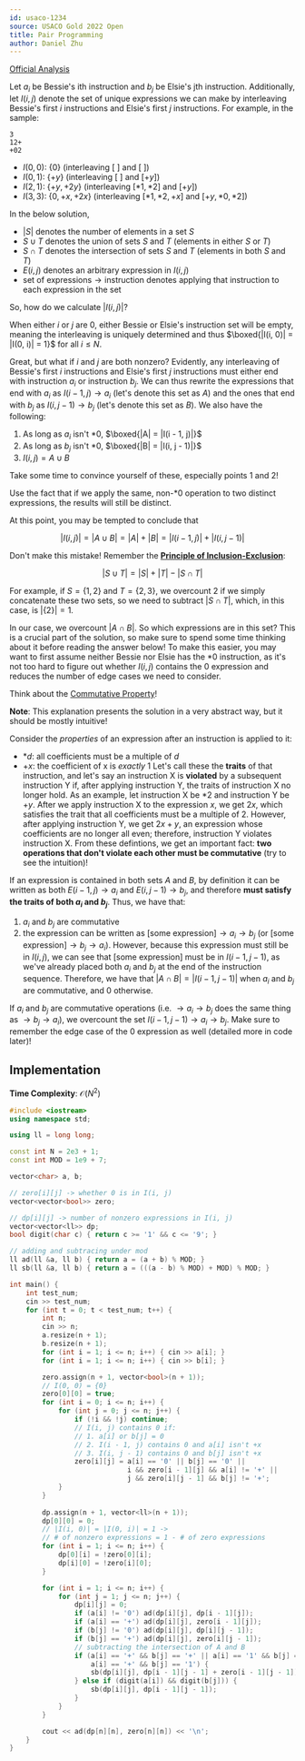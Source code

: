 ```yaml
---
id: usaco-1234
source: USACO Gold 2022 Open
title: Pair Programming
author: Daniel Zhu
---
```


[Official Analysis](http://www.usaco.org/current/data/sol_prob2_gold_open22.html)

Let $a_i$ be Bessie's ith instruction and $b_j$ be Elsie's jth instruction. Additionally, let $I(i, j)$ denote the set of unique expressions we can make by interleaving Bessie's first $i$ instructions and Elsie's first $j$ instructions. For example, in the sample:
```
3
12+
+02
```

- $I(0, 0)$: $\{0\}$ (interleaving $[\ ]$ and $[\ ]$)
- $I(0, 1)$: $\{+y\}$ (interleaving $[\ ]$ and $[+y]$)
- $I(2, 1)$: $\{+y, +2y\}$ (interleaving $[*1, *2]$ and $[+y]$)
- $I(3, 3)$: $\{0, +x, +2x\}$ (interleaving $[*1, *2, +x]$ and $[+y, *0, *2]$)

<Info title="Notation">

In the below solution,
- $|S|$ denotes the number of elements in a set $S$
- $S \cup T$ denotes the union of sets $S$ and $T$ (elements in either $S$ or $T$)
- $S \cap T$ denotes the intersection of sets $S$ and $T$ (elements in both $S$ and $T$)
- $E(i, j)$ denotes an arbitrary expression in $I(i, j)$
- $\text{set of expressions} \rightarrow \text{instruction}$ denotes applying that instruction to each expression in the set

</Info>

So, how do we calculate $|I(i, j)|$?

When either $i$ or $j$ are 0, either Bessie or Elsie's instruction set will be empty, meaning the interleaving is uniquely determined and thus $\boxed{|I(i, 0)| = |I(0, i)| = 1}$ for all $i \leq N$.

Great, but what if $i$ and $j$ are both nonzero? Evidently, any interleaving of Bessie's first $i$ instructions and Elsie's first $j$ instructions must either end with instruction $a_i$ or instruction $b_j$.
We can thus rewrite the expressions that end with $a_i$ as $I(i - 1, j) \rightarrow a_i$ (let's denote this set as $A$) and the ones that end with $b_j$ as $I(i, j - 1) \rightarrow b_j$ (let's denote this set as $B$).
We also have the following:
1. As long as $a_i$ isn't $*0$, $\boxed{|A| = |I(i - 1, j)|}$
2. As long as $b_j$ isn't $*0$, $\boxed{|B| = |I(i, j - 1)|}$
3. $I(i, j) = A \cup B$

Take some time to convince yourself of these, especially points 1 and 2!

<Info title="Not Convinced?">

Use the fact that if we apply the same, non-$*0$ operation to two distinct expressions, the results will still be distinct.

</Info>

At this point, you may be tempted to conclude that

$$
|I(i, j)| = |A \cup B| = |A| + |B| = |I(i - 1, j)| + |I(i, j - 1)|
$$

Don't make this mistake!
Remember the [**Principle of Inclusion-Exclusion**](https://en.wikipedia.org/wiki/Inclusion%E2%80%93exclusion_principle):

$$
|S \cup T| = |S| + |T| - |S \cap T|
$$

For example, if $S = \{1, 2\}$ and $T = \{2, 3\}$, we overcount $2$ if we simply concatenate these two sets, so we need to subtract $|S \cap T|$, which, in this case, is $|\{2\}| = 1$.

In our case, we overcount $|A \cap B|$. So which expressions are in this set? This is a crucial part of the solution, so make sure to spend some time thinking about it before reading the answer below! To make this easier, you may want to first assume neither Bessie nor Elsie has the $*0$ instruction, as it's not too hard to figure out whether $I(i, j)$ contains the $0$ expression and reduces the number of edge cases we need to consider.

<Spoiler title="Hint">

Think about the [Commutative Property](https://en.wikipedia.org/wiki/Commutative_property)!

</Spoiler>

<Spoiler title="Detailed Explanation">

**Note**: This explanation presents the solution in a very abstract way, but it should be mostly intuitive!

Consider the *properties* of an expression after an instruction is applied to it:
- $*d$: all coefficients must be a multiple of $d$
- $+x$: the coefficient of x is *exactly* $1$
Let's call these the **traits** of that instruction, and let's say an instruction X is **violated** by a subsequent instruction Y if, after applying instruction Y, the traits of instruction X no longer hold. As an example, let instruction X be $*2$ and instruction Y be $+y$. After we apply instruction X to the expression $x$, we get $2x$, which satisfies the trait that all coefficients must be a multiple of 2. However, after applying instruction Y, we get $2x + y$, an expression whose coefficients are no longer all even; therefore, instruction Y violates instruction X. From these defintions, we get an important fact: **two operations that don't violate each other must be commutative** (try to see the intuition)!

If an expression is contained in both sets $A$ and $B$, by definition it can be written as both $E(i - 1, j) \rightarrow a_i$ and $E(i, j - 1) \rightarrow b_j$, and therefore **must satisfy the traits of both $a_i$ and $b_j$**. Thus, we have that:
1. $a_i$ and $b_j$ are commutative
2. the expression can be written as $\text{[some expression]} \rightarrow a_i \rightarrow b_j$ (or $\text{[some expression]} \rightarrow b_j \rightarrow a_i$).
However, because this expression must still be in $I(i, j)$, we can see that $\text{[some expression]}$ must be in $I(i - 1, j - 1)$, as we've already placed both $a_i$ and $b_j$ at the end of the instruction sequence. Therefore, we have that $|A \cap B| = |I(i - 1, j - 1)|$ when $a_i$ and $b_j$ are commutative, and $0$ otherwise.

</Spoiler>

<Spoiler title="TL;DR">

If $a_i$ and $b_j$ are commutative operations (i.e. $\rightarrow a_i \rightarrow b_j$ does the same thing as $\rightarrow b_j \rightarrow a_i$), we overcount the set $I(i - 1, j - 1) \rightarrow a_i \rightarrow b_j$. Make sure to remember the edge case of the $0$ expression as well (detailed more in code later)!

</Spoiler>

## Implementation

**Time Complexity**: $\mathcal{O}(N^2)$

<LanguageSection>
<CPPSection>

```cpp
#include <iostream>
using namespace std;

using ll = long long;

const int N = 2e3 + 1;
const int MOD = 1e9 + 7;

vector<char> a, b;

// zero[i][j] -> whether 0 is in I(i, j)
vector<vector<bool>> zero;

// dp[i][j] -> number of nonzero expressions in I(i, j)
vector<vector<ll>> dp;
bool digit(char c) { return c >= '1' && c <= '9'; }

// adding and subtracing under mod
ll ad(ll &a, ll b) { return a = (a + b) % MOD; }
ll sb(ll &a, ll b) { return a = (((a - b) % MOD) + MOD) % MOD; }

int main() {
	int test_num;
	cin >> test_num;
	for (int t = 0; t < test_num; t++) {
		int n;
		cin >> n;
        a.resize(n + 1);
        b.resize(n + 1);
		for (int i = 1; i <= n; i++) { cin >> a[i]; }
		for (int i = 1; i <= n; i++) { cin >> b[i]; }

        zero.assign(n + 1, vector<bool>(n + 1));
		// I(0, 0) = {0}
		zero[0][0] = true;
		for (int i = 0; i <= n; i++) {
			for (int j = 0; j <= n; j++) {
				if (!i && !j) continue;
				// I(i, j) contains 0 if:
				// 1. a[i] or b[j] = 0
				// 2. I(i - 1, j) contains 0 and a[i] isn't +x
				// 3. I(i, j - 1) contains 0 and b[j] isn't +x
				zero[i][j] = a[i] == '0' || b[j] == '0' ||
				             i && zero[i - 1][j] && a[i] != '+' ||
				             j && zero[i][j - 1] && b[j] != '+';
			}
		}
        
        dp.assign(n + 1, vector<ll>(n + 1));
		dp[0][0] = 0;
		// |I(i, 0)| = |I(0, i)| = 1 ->
		// # of nonzero expressions = 1 - # of zero expressions
		for (int i = 1; i <= n; i++) {
			dp[0][i] = !zero[0][i];
			dp[i][0] = !zero[i][0];
		}

		for (int i = 1; i <= n; i++) {
			for (int j = 1; j <= n; j++) {
				dp[i][j] = 0;
				if (a[i] != '0') ad(dp[i][j], dp[i - 1][j]);
				if (a[i] == '+') ad(dp[i][j], zero[i - 1][j]);
				if (b[j] != '0') ad(dp[i][j], dp[i][j - 1]);
				if (b[j] == '+') ad(dp[i][j], zero[i][j - 1]);
				// subtracting the intersection of A and B
				if (a[i] == '+' && b[j] == '+' || a[i] == '1' && b[j] == '+' ||
				    a[i] == '+' && b[j] == '1') {
					sb(dp[i][j], dp[i - 1][j - 1] + zero[i - 1][j - 1]);
				} else if (digit(a[i]) && digit(b[j])) {
					sb(dp[i][j], dp[i - 1][j - 1]);
				}
			}
		}

		cout << ad(dp[n][n], zero[n][n]) << '\n';
	}
}
```

</CPPSection>
</LanguageSection>
